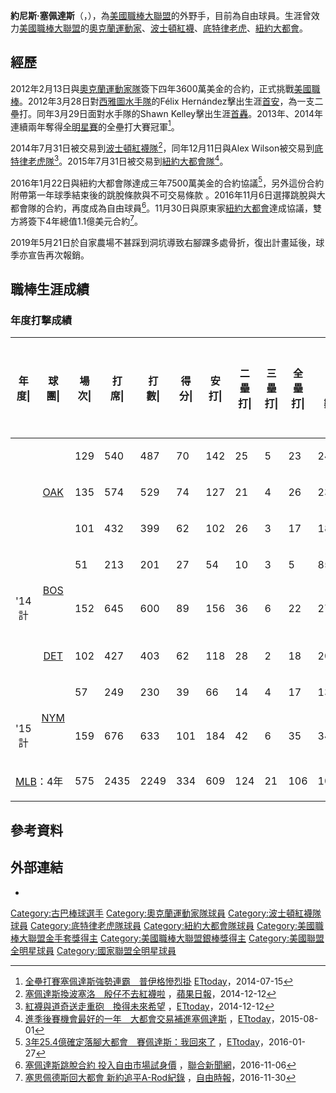 {{Infobox MLB player
| name        = 約尼斯·塞佩達斯
| image       = Yoenis Céspedes on August 18, 2015.jpg
| width       = 350px
| caption     = 
| team        = 自由球員
| number      = 
| position    = 外野手
| birthdate   = {{birth date and age|1985|10|18}}
| birthplace  = {{CUB}}[[格拉瑪省|格拉瑪省]][[坎佩丘埃拉|坎佩丘埃拉]] 
| bats        = 右
| throws      = 右
| debutleague = 美國職棒大聯盟
| debutdate   = 3月28日
| debutyear   = 2012年
| debutteam   = [[奧克蘭運動家|奧克蘭運動家]]
| statyear    = 2020年球季
| statleague  = 美國職棒大聯盟
| stat1label  = [[打擊率|打擊率]]
| stat1value  = .273
| stat2label  = [[全壘打|全壘打]]
| stat2value  = 165
| stat3label  = [[打點|打點]]
| stat3value  = 528
| teams       = <nowiki></nowiki>
* [[奧克蘭運動家|奧克蘭運動家]] ({{mlby|2012}}–{{mlby|2014}})
* [[波士頓紅襪|波士頓紅襪]] ({{mlby|2014}})
* [[底特律老虎|底特律老虎]] ({{mlby|2015}})
* [[紐約大都會|紐約大都會]] ({{mlby|2015}}–{{mlby|2018}},{{mlby|2020}})
|awards      = <nowiki></nowiki>
* 2x [[美國職棒大聯盟全明星賽|全明星賽]] (2014、2016)
* [[美國職棒大聯盟金手套獎|金手套獎]] (2015)
* [[美國職棒大聯盟銀棒獎|銀棒獎]] (2016)
}}
{{MedalTableTop}}
{{MedalSport | 男子[[棒球|棒球]]}}
{{MedalCountry | {{CUB}}}}
{{MedalCompetition | [[世界盃棒球賽|世界盃棒球賽]]}}
{{MedalSilver | [[2009年世界盃棒球賽|2009 歐盟]] | [[古巴棒球代表隊|團隊]]}}
{{MedalCompetition | [[洲際盃棒球賽|洲際盃]]}}
{{MedalGold | [[2010年洲際盃棒球賽|2010 台中]] | [[古巴棒球代表隊|團隊]]}}
{{MedalCompetition | [[泛美運動會棒球比賽|泛美運動會棒球比賽]]}}
{{MedalGold | [[2007年泛美運動會棒球比賽|2007 里約熱內盧]] | [[古巴棒球代表隊|團隊]]}}
{{MedalCompetition | [[世界大學棒球錦標賽|世界大學棒球錦標賽]]}}
{{MedalGold | [[2010年世界大學棒球錦標賽|2010 東京]] | [[古巴棒球代表隊|團隊]]}}
{{MedalBottom}}
''' 約尼斯·塞佩達斯 '''（{{lang-es|Yoenis Céspedes Milanés}}，{{bd|1985年|10月18日}}），為[[美國職棒大聯盟|美國職棒大聯盟]]的外野手，目前為自由球員。生涯曾效力[[美國職棒大聯盟|美國職棒大聯盟]]的[[奧克蘭運動家|奧克蘭運動家]]、[[波士頓紅襪|波士頓紅襪]]、[[底特律老虎|底特律老虎]]、[[紐約大都會|紐約大都會]]。


==經歷==
2012年2月13日與[[奧克蘭運動家隊|奧克蘭運動家隊]]簽下四年3600萬美金的合約，正式挑戰[[美國職棒|美國職棒]]。2012年3月28日對[[西雅圖水手隊|西雅圖水手隊]]的Félix Hernández擊出生涯[[安打|首安]]，為一支二壘打。同年3月29日面對水手隊的Shawn Kelley擊出生涯[[全壘打|首轟]]。2013年、2014年連續兩年奪得[[美國職棒大聯盟全明星賽|全明星賽]]的全壘打大賽冠軍<ref>[http://sports.ettoday.net/news/378579 全壘打賽塞佩達斯強勢連霸　普伊格慘烈掛] {{Wayback|url=http://sports.ettoday.net/news/378579 |date=20161126195823 }}[[ETtoday|ETtoday]]，2014-07-15</ref>。

2014年7月31日被交易到[[波士頓紅襪隊|波士頓紅襪隊]]<ref>[http://www.appledaily.com.tw/realtimenews/article/sports/20141212/522776/ 塞佩達斯換波塞洛　殷仔不去紅襪啦] {{Wayback|url=http://www.appledaily.com.tw/realtimenews/article/sports/20141212/522776/ |date=20161126194710 }}，[[蘋果日報|蘋果日報]]，2014-12-12</ref>，同年12月11日與Alex Wilson被交易到[[底特律老虎隊|底特律老虎隊]]<ref>[http://sports.ettoday.net/news/437996 紅襪與道奇送走重砲　換得未來希望] {{Wayback|url=http://sports.ettoday.net/news/437996 |date=20161126195522 }}，[[ETtoday|ETtoday]]，2014-12-12</ref>。2015年7月31日被交易到[[紐約大都會隊|紐約大都會隊]]<ref>[http://sports.ettoday.net/news/543550 進季後賽機會最好的一年　大都會交易補進塞佩達斯] {{Wayback|url=http://sports.ettoday.net/news/543550 |date=20161126195111 }}，[[ETtoday|ETtoday]]，2015-08-01</ref>。

2016年1月22日與紐約大都會隊達成三年7500萬美金的合約協議<ref>[http://sports.ettoday.net/news/638604 3年25.4億確定落腳大都會　賽佩達斯：我回來了] {{Wayback|url=http://sports.ettoday.net/news/638604 |date=20161126195606 }}，[[ETtoday|ETtoday]]，2016-01-27</ref>，另外這份合約附帶第一年球季結束後的跳脫條款與不可交易條款 。2016年11月6日選擇跳脫與大都會隊的合約，再度成為自由球員<ref>[http://udn.com/news/story/7/2087991 塞佩達斯跳脫合約 投入自由市場試身價] {{Wayback|url=http://udn.com/news/story/7/2087991 |date=20161126201131 }}，[[聯合新聞網|聯合新聞網]]，2016-11-06</ref>。11月30日與原東家[[紐約大都會|紐約大都會]]達成協議，雙方將簽下4年總值1.1億美元合約<ref>[http://sports.ltn.com.tw/news/breakingnews/1902275 塞思佩德斯回大都會 新約追平A-Rod紀錄] {{Wayback|url=http://sports.ltn.com.tw/news/breakingnews/1902275 |date=20161130185901 }}，[[自由時報|自由時報]]，2016-11-30</ref>。

2019年5月21日於自家農場不甚踩到洞坑導致右腳踝多處骨折，復出計畫延後，球季亦宣告再次報銷。

== 職棒生涯成績 ==
=== 年度打撃成績 ===
{| class="wikitable" style="text-align:right; font-size:small"
|-bgcolor="#efefef"
!年度|!!球團|!!場次|!!打<br>席|!!打<br>數|!!得分|!!安打|!!二<br>壘<br>打|!!三<br>壘<br>打|!!全<br>壘<br>打|!!壘<br>打<br>數|!!打點|!!盜壘|!!盜<br>壘<br>失<br>敗|!!犧<br>牲<br>打|!!高<br>飛<br>犧<br>牲<br>打|!!保送|!!敬遠|!!觸身|!!三振|!!雙殺|!!打<br>擊<br>率|!!上<br>壘<br>率|!!長<br>打<br>率|!!OPS
|-
|style="text-align:center;"|{{by2|2012}}
|rowspan="3" style="text-align:center;"|[[奧克蘭運動家|OAK]]
|129||540||487||70||142||25||5||23||246||82||16||4||0||3||43||5||7||102||9||.292||.356||.505||.861
|-
|style="text-align:center;"|{{by2|2013}}
|135||574||529||74||127||21||4||26||234||80||7||7||0||3||37||5||5||137||8||.240||.294||.442||.737
|-
|rowspan="2" style="text-align:center;"|{{by2|2014}}
|101||432||399||62||102||26||3||17||185||67||3||2||0||4||28||3||1||80||8||.256||.303||.464||.767
|-
|rowspan="2" style="text-align:center;"|[[波士頓紅襪|BOS]]
|51||213||201||27||54||10||3||5||85||33||4||0||0||3||7||0||2||48||5||.269||.296||.423||.719
|-style="background-color:#f2f2f2"
!style="text-align: center;"|'14計
|152||645||600||89||156||36||6||22||270||100||7||2||0||7||35||3||3||128||13||.260||.301||.450||.751
|-
|-
|rowspan="2" style="text-align: center;"|{{by2|2015}}
|style="text-align: center;"|[[底特律老虎|DET]]
|102||427||403||62||118||28||2||18||204||61||3||4||0||4||19||2||1||87||9||.293||.323||.506||.829
|-
|rowspan="2" style="text-align: center;"|[[紐約大都會|NYM]]
|57||249||230||39||66||14||4||17||139||44||4||1||0||1||14||3||4||54||5||.287||.337||.604||.942
|-style="background-color:#f2f2f2"
!style="text-align: center;"|'15計
|159||676||633||101||184||42||6||35||343||105||7||5||0||5||33||5||5||141||14||.291||.328||.542||.870
|-
!colspan="2"|[[MLB|MLB]]：4年
|575||2435||2249||334||609||124||21||106||1093||367||37||18||0||18||148||18||20||508||44||.271||.319||.486||.805
|}

==參考資料==
{{Reflist}}

==外部連結==
{{Commons category|Yoenis Céspedes}}
{{baseballstats|mlb=493316|espn=32080|br=c/cespeyo01|fangraphs=13110|cube=yoenis-cespedes|brm=cesped000yoe}}
* {{Twitter|ynscspds|約尼斯·塞佩達斯}}
{{DEFAULTSORT:Cespedes, Yoenis}}

{{Home Run Derby champions}}

[[Category:古巴棒球選手|Category:古巴棒球選手]]
[[Category:奧克蘭運動家隊球員|Category:奧克蘭運動家隊球員]]
[[Category:波士頓紅襪隊球員|Category:波士頓紅襪隊球員]]
[[Category:底特律老虎隊球員|Category:底特律老虎隊球員]]
[[Category:紐約大都會隊球員|Category:紐約大都會隊球員]]
[[Category:美國職棒大聯盟金手套獎得主|Category:美國職棒大聯盟金手套獎得主]]
[[Category:美國職棒大聯盟銀棒獎得主|Category:美國職棒大聯盟銀棒獎得主]]
[[Category:美國聯盟全明星球員|Category:美國聯盟全明星球員]]
[[Category:國家聯盟全明星球員|Category:國家聯盟全明星球員]]